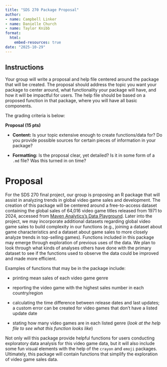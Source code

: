 ```yaml
---
title: "SDS 270 Package Proposal"
author: 
- name: Campbell Linker
- name: Danielle Church
- name: Taylor Knibb
format:
  html:
    embed-resources: true
date: "2025-10-29"
---
```


::: {.callout-note}

# Instructions

Your group will write a proposal and help file centered around the package that will be created. The proposal should address the topic you want your package to center around, what functionality your package will have, and how it will be impactful for users. The help file should be based on a proposed function in that package, where you will have all basic components.

The grading criteria is below:

**Proposal (15 pts)**

- **Content:** Is your topic extensive enough to create functions/data for? Do you provide possible sources for certain pieces of information in your package?

- **Formatting:** Is the proposal clear, yet detailed? Is it in some form of a `.md` file? Was this turned in on time?

:::

# Proposal

For the SDS 270 final project, our group is proposing an R package that will assist in analyzing trends in global video game sales and development. The creation of this package will be centered around a free-to-access dataset containing the global sales of 64,016 video game titles released from 1971 to 2024, accessed from [Maven Analytics's Data Playground](https://mavenanalytics.io/data-playground/video-game-sales?page=1&pageSize=5). Later into the project, we may incorporate additional datasets regarding global video game sales to build complexity in our functions (e.g., joining a dataset about game characteristics and a dataset about game sales to more closely analyze trends in top-selling games). Functions included in this package may emerge through exploration of previous uses of the data. We plan to look through what kinds of analyses others have done with the primary dataset to see if the functions used to observe the data could be improved and made more efficient.

Examples of functions that may be in the package include: 

- printing mean sales of each video game genre

- reporting the video game with the highest sales number in each country/region

- calculating the time difference between release dates and last updates; a custom error can be created for video games that don’t have a listed update date
 
- stating how many video games are in each listed genre (*look at the help file to see what this function looks like*)

Not only will this package provide helpful functions for users conducting exploratory data analysis for this video game data, but it will also include some fun visual elements with the help of the `crayon` and `emoji` packages. Ultimately, this package will contain functions that simplify the exploration of video game sales data.
